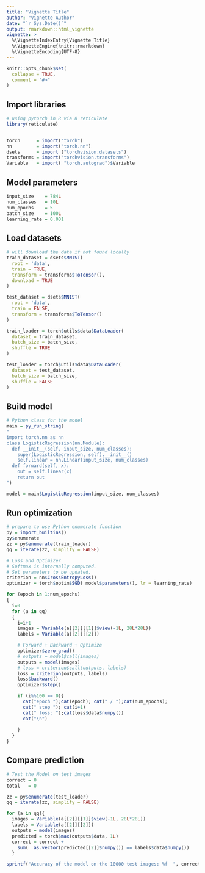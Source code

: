 ```yaml
---
title: "Vignette Title"
author: "Vignette Author"
date: "`r Sys.Date()`"
output: rmarkdown::html_vignette
vignette: >
  %\VignetteIndexEntry{Vignette Title}
  %\VignetteEngine{knitr::rmarkdown}
  %\VignetteEncoding{UTF-8}
---
```


```r
knitr::opts_chunk$set(
  collapse = TRUE,
  comment = "#>"
)
```

## Import libraries
```r
# using pytorch in R via R reticulate
library(reticulate)


torch      = import("torch")
nn         = import("torch.nn") 
dsets      = import ("torchvision.datasets") 
transforms = import("torchvision.transforms")
Variable   = import( "torch.autograd")$Variable
```

## Model parameters

```r
input_size    = 784L
num_classes   = 10L
num_epochs    = 5
batch_size    = 100L
learning_rate = 0.001
```



## Load datasets

```r
# will download the data if not found locally
train_dataset = dsets$MNIST(
  root = 'data', 
  train = TRUE, 
  transform = transforms$ToTensor(),
  download = TRUE
)

test_dataset = dsets$MNIST(
  root = 'data', 
  train = FALSE, 
  transform = transforms$ToTensor()
)

train_loader = torch$utils$data$DataLoader(
  dataset = train_dataset, 
  batch_size = batch_size, 
  shuffle = TRUE
)

test_loader = torch$utils$data$DataLoader(
  dataset = test_dataset, 
  batch_size = batch_size, 
  shuffle = FALSE
)
```


## Build model

```r
# Python class for the model
main = py_run_string(
"
import torch.nn as nn
class LogisticRegression(nn.Module):
  def __init__(self, input_size, num_classes):
    super(LogisticRegression, self).__init__()
    self.linear = nn.Linear(input_size, num_classes)
  def forward(self, x):
    out = self.linear(x)
    return out
")

model = main$LogisticRegression(input_size, num_classes)
```



## Run optimization

```r
# prepare to use Python enumerate function
py = import_builtins()
py$enumerate
zz = py$enumerate(train_loader)
qq = iterate(zz, simplify = FALSE)

# Loss and Optimizer
# Softmax is internally computed.
# Set parameters to be updated.
criterion = nn$CrossEntropyLoss()  
optimizer = torch$optim$SGD( model$parameters(), lr = learning_rate)  

for (epoch in 1:num_epochs)
{
  i=0
  for (a in qq)
  {
    i=i+1
    images = Variable(a[[2]][[1]]$view(-1L, 28L*28L))
    labels = Variable(a[[2]][[2]])

    # Forward + Backward + Optimize
    optimizer$zero_grad()
    # outputs = model$call(images)
    outputs = model(images)
    # loss = criterion$call(outputs, labels)
    loss = criterion(outputs, labels)
    loss$backward()
    optimizer$step()

    if (i%%100 == 0){
      cat("epoch ");cat(epoch); cat(" / ");cat(num_epochs);
      cat(" step "); cat(i+1)
      cat(" loss: ");cat(loss$data$numpy())
      cat("\n")
      
    }
  }
}

```


## Compare prediction

```r
# Test the Model on test images
correct = 0
total   = 0

zz = py$enumerate(test_loader)
qq = iterate(zz, simplify = FALSE)

for (a in qq){
  images = Variable(a[[2]][[1]]$view(-1L, 28L*28L))
  labels = Variable(a[[2]][[2]])
  outputs = model(images)
  predicted = torch$max(outputs$data, 1L)
  correct = correct + 
    sum(  as.vector(predicted[[2]]$numpy()) == labels$data$numpy())
  }

sprintf("Accuracy of the model on the 10000 test images: %f  ", correct/10000)
```



